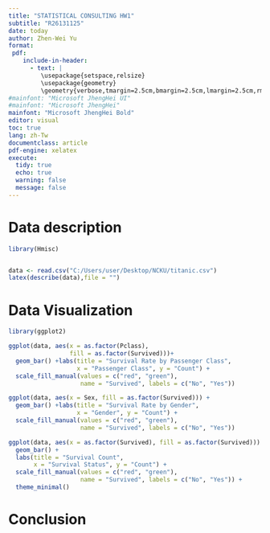 ```yaml
---
title: "STATISTICAL CONSULTING HW1"
subtitle: "R26131125"
date: today
author: Zhen-Wei Yu
format:
 pdf:
    include-in-header:
      - text: |
         \usepackage{setspace,relsize}
         \usepackage{geometry}
         \geometry{verbose,tmargin=2.5cm,bmargin=2.5cm,lmargin=2.5cm,rmargin=2.5cm}
#mainfont: "Microsoft JhengHei UI"
#mainfont: "Microsoft JhengHei"
mainfont: "Microsoft JhengHei Bold"
editor: visual
toc: true
lang: zh-Tw
documentclass: article
pdf-engine: xelatex
execute:
  tidy: true
  echo: true
  warning: false
  message: false
---
```


# Data description

```r
library(Hmisc)


data <- read.csv("C:/Users/user/Desktop/NCKU/titanic.csv")
latex(describe(data),file = "")
```

# Data Visualization

```r
library(ggplot2)

ggplot(data, aes(x = as.factor(Pclass), 
                 fill = as.factor(Survived)))+
  geom_bar() +labs(title = "Survival Rate by Passenger Class",
                   x = "Passenger Class", y = "Count") +
  scale_fill_manual(values = c("red", "green"),
                    name = "Survived", labels = c("No", "Yes"))
```

```r
ggplot(data, aes(x = Sex, fill = as.factor(Survived))) +
  geom_bar() +labs(title = "Survival Rate by Gender",
                   x = "Gender", y = "Count") +
  scale_fill_manual(values = c("red", "green"),
                    name = "Survived", labels = c("No", "Yes"))

```

```r
ggplot(data, aes(x = as.factor(Survived), fill = as.factor(Survived))) +
  geom_bar() +
  labs(title = "Survival Count",
       x = "Survival Status", y = "Count") +
  scale_fill_manual(values = c("red", "green"), 
                    name = "Survived", labels = c("No", "Yes")) +
  theme_minimal()


```

# Conclusion

\begin{itemize}
\item Passengers in higher-class cabins had a higher survival rate.
\item Women had a higher survival rate than men.
\item More people died than survived.
\end{itemize}
